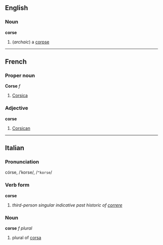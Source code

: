 == English ==
=== Noun ===
'''corse'''
# (''archaic'') a [[corpse]]

----

==French==
===Proper noun===
'''Corse''' ''f''

# [[Corsica]]

===Adjective===
'''corse'''
# [[Corsican]]

----

==Italian==
===Pronunciation===
córse, /ˈkorse/, /<tt>"korse</tt>/
===Verb form===
'''corse'''

# ''third-person singular indicative past historic of [[correre]]''

===Noun===
'''corse''' ''f plural''

# plural of [[corsa]]